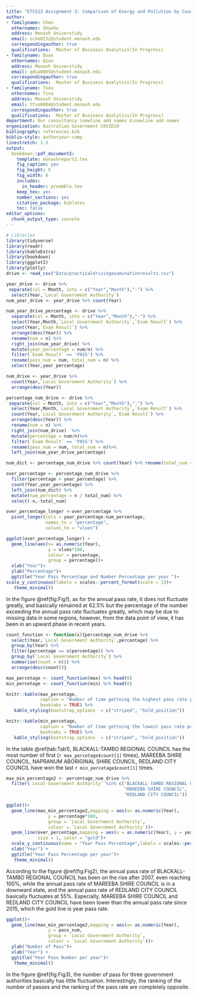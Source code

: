 ```yaml
---
title: "ETC513 Assignment 3: Comparison of Energy and Pollution by Country"
author:
- familyname: Chen
  othernames: Shaohu
  address: Monash Universtidy
  email: sche0232@student.monash.edu
  correspondingauthor: true
  qualifications:  Master of Business Analytics(In Progress)
- familyname: Duan
  othernames: Qian
  address: Monash Universtidy
  email: qdua0005@student.monash.edu
  correspondingauthor: true
  qualifications:  Master of Business Analytics(In Progress)
- familyname: Tsou
  othernames: Tina
  address: Monash Universtidy
  email: ttso0004@student.monash.edu
  correspondingauthor: true
  qualifications:  Master of Business Analytics(In Progress)
department: Our consultancy \newline add names &\newline add names
organization: Australian Government COVID19
bibliography: references.bib
biblio-style: authoryear-comp
linestretch: 1.5
output:
  bookdown::pdf_document2:
    template: monashreport2.tex
    fig_caption: yes
    fig_height: 5
    fig_width: 8
    includes:
      in_header: preamble.tex
    keep_tex: yes
    number_sections: yes
    citation_package: biblatex
    toc: false
editor_options: 
  chunk_output_type: console
---
```


```r
# Libraries
library(tidyverse)
library(readr)
library(kableExtra)
library(bookdown)
library(ggplot2)
library(plotly)
drive <- read_csv("Data/practicaldrivingexaminationresults.csv")
```

\section*{Introduction}




\section*{Step 1}


```r
year_drive <- drive %>% 
 separate(col = Month, into = c("Year","Month"),"-") %>% 
  select(Year,`Local Government Authority`)  
num_year_drive <- year_drive %>% count(Year)

num_year_drive_percentage <- drive %>% 
  separate(col = Month, into = c("Year","Month"),"-") %>% 
  select(Year,Month,`Local Government Authority`,`Exam Result`) %>% 
  count(Year,`Exam Result`) %>% 
  arrange(desc(Year)) %>% 
  rename(num = n) %>% 
  right_join(num_year_drive) %>% 
  mutate(year_percentage = num/n) %>% 
  filter(`Exam Result` == 'PASS') %>% 
  rename(pass_num = num, total_num = n) %>% 
  select(Year,year_percentage)
```


```r
num_drive <- year_drive %>% 
  count(Year,`Local Government Authority`) %>% 
  arrange(desc(Year)) 

percentage_num_drive <- drive %>% 
 separate(col = Month, into = c("Year","Month"),"-") %>% 
  select(Year,Month,`Local Government Authority`,`Exam Result`) %>% 
  count(Year,`Local Government Authority`,`Exam Result`) %>% 
  arrange(desc(Year)) %>% 
  rename(num = n) %>% 
  right_join(num_drive)  %>% 
  mutate(percentage = num/n)%>% 
  filter(`Exam Result` == 'PASS') %>% 
  rename(pass_num = num, total_num = n)%>% 
  left_join(num_year_drive_percentage)

num_dict <- percentage_num_drive %>% count(Year) %>% rename(total_num = n)
```


```r
over_percentage <- percentage_num_drive %>% 
  filter(percentage > year_percentage) %>% 
  count(Year,year_percentage) %>% 
  left_join(num_dict) %>% 
  mutate(num_percentage = n / total_num) %>% 
  select(-n,-total_num) 

over_percentage_longer <-over_percentage %>% 
  pivot_longer(cols = year_percentage:num_percentage,
               names_to = "percentage",
               values_to = "vlues")

ggplot(over_percentage_longer) +
  geom_line(aes(x= as.numeric(Year),
                y = vlues*100,
                colour = percentage,
                group = percentage))+
  xlab("Year")+
  ylab("Percentage")+
  ggtitle("Year Pass Percentage and Number Percentage per year ")+
scale_y_continuous(labels = scales::percent_format(scale = 1))+
   theme_minimal() 

```

In the figure \@ref(fig:Fig1), as for the annual pass rate, it does not fluctuate greatly, and basically remained at 62.5% but the percentage of the number exceeding the annual pass rate fluctuates greatly, which may be due to missing data in some regions, however, from the data point of view, it has been in an upward phase in recent years.

```r
count_function <- function(x){percentage_num_drive %>% 
  select(Year,`Local Government Authority`,percentage) %>% 
  group_by(Year) %>% 
  filter(percentage == x(percentage)) %>% 
  group_by(`Local Government Authority`) %>% 
  summarise(count = n()) %>% 
  arrange(desc(count))}

max_percetage <- count_function(max) %>% head(6)
min_percetage <- count_function(min) %>% head(6)

knitr::kable(max_percetage,
             caption = "Number of time getteing the highest pass rate per year",
             booktabs = TRUE) %>%
   kable_styling(bootstrap_options  = c("striped", "hold_position")) 

knitr::kable(min_percetage,
             caption = "Number of time getteing the lowest pass rate per year",
             booktabs = TRUE) %>%
   kable_styling(bootstrap_options  = c("striped", "hold_position"))
```

In the table \@ref(tab:Tab1), BLACKALL-TAMBO REGIONAL COUNCIL has the most number of first (`r max_percetage$count[1]` times), MAREEBA SHIRE COUNCIL, NAPRANUM ABORIGINAL SHIRE COUNCIL, REDLAND CITY COUNCIL have won the last `r min_percetage$count[1]` times. 

```r
max_min_percentage2 <- percentage_num_drive %>% 
  filter(`Local Government Authority` %in% c("BLACKALL-TAMBO REGIONAL COUNCIL",
                                             "MAREEBA SHIRE COUNCIL",
                                             "REDLAND CITY COUNCIL")) 
```

```r
ggplot()+
  geom_line(max_min_percentage2,mapping = aes(x= as.numeric(Year),
                y = percentage*100,
                group = `Local Government Authority`,
                colour = `Local Government Authority`))+
  geom_line(over_percentage,mapping = aes(x = as.numeric(Year), y = year_percentage*100), 
            size = 1, color = "gold")+
  scale_y_continuous(name = "Year Pass Percentage",labels = scales::percent_format(scale = 1))+ 
  xlab("Year") +
  ggtitle("Year Pass Percentage per year")+
   theme_minimal()

```

According to the figure \@ref(fig:Fig2), the annual pass rate of BLACKALL-TAMBO REGIONAL COUNCIL has been on the rise after 2007, even reaching 100%, while the annual pass rate of MAREEBA SHIRE COUNCIL is in a downward state, and the annual pass rate of REDLAND CITY COUNCIL basically fluctuates at 55%. Especially, MAREEBA SHIRE COUNCIL and REDLAND CITY COUNCIL have been lower than the annual pass rate since 2015, which the gold line is year pass rate.

```r
ggplot()+
  geom_line(max_min_percentage2,mapping = aes(x= as.numeric(Year),
                y = pass_num,
                group = `Local Government Authority`,
                colour = `Local Government Authority`))+ 
  ylab("Number of Pass")+
  xlab("Year") +
  ggtitle("Year Pass Number per year")+
   theme_minimal() 
```

In the figure \@ref(fig:Fig3), the number of pass for three government authorities basically has little fluctuation. Interestingly, the ranking of the number of passes and the ranking of the pass rate are completely opposite. 


\section*{Step 2}


\section*{Step 3}

